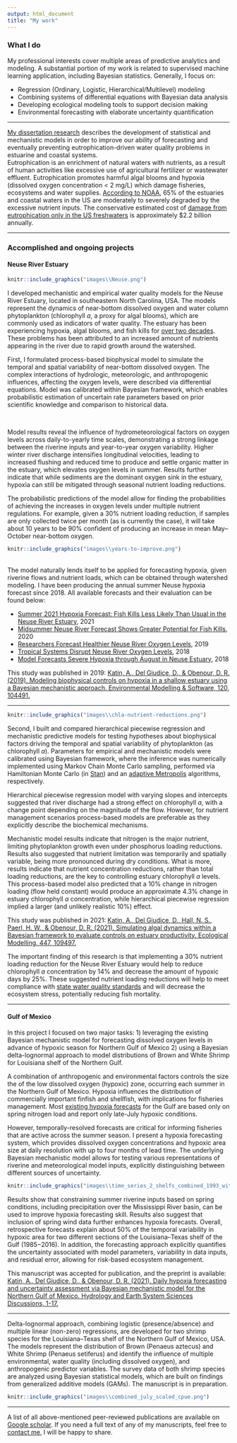 ```yaml
---
output: html_document
title: "My work"
---
```

<style>
p.caption {
  font-size: 0.8em;
}
</style>

### What I do
My professional interests cover multiple areas of predictive analytics and modeling. A substantial portion of my work is related to supervised machine learning application, including Bayesian statistics. Generally, I focus on: 
</br> 

* Regression (Ordinary, Logistic, Hierarchical/Multilevel) modeling
* Combining systems of differential equations with Bayesian data analysis 
* Developing ecological modeling tools to support decision making
* Environmental forecasting with elaborate uncertainty quantification

---

[My dissertation research](https://repository.lib.ncsu.edu/bitstream/handle/1840.20/38491/etd.pdf?sequence=1&isAllowed=y) describes the development of statistical and mechanistic models in order to improve our ability of forecasting and eventually preventing eutrophication-driven water quality problems in estuarine and coastal systems. 
</br>
Eutrophication is an enrichment of natural waters with nutrients, as a result of human activities like excessive use of agricultural fertilizer or wastewater effluent. Eutrophication promotes harmful algal blooms and hypoxia (dissolved oxygen concentration < 2 mg/L) which damage fisheries, ecosystems and water supplies.
[According to NOAA](https://oceanservice.noaa.gov/facts/eutrophication.html), 65% of the estuaries and coastal waters in the US are moderately to severely degraded by the excessive nutrient inputs. The conservative estimated cost of [damage from eutrophication only in the US freshwaters](https://pubs.acs.org/doi/10.1021/es801217q) is approximately $2.2 billion annually.

---

### Accomplished and ongoing projects
#### Neuse River Estuary 

<div class = "row">
<div class = "col-sm-5 col-xs-5 col-md-5">
```r
knitr::include_graphics("images\\Neuse.png")
```
</div>


<div class = "col-sm-7 col-xs-7 col-md-7">
I developed mechanistic and empirical water quality models for the Neuse River Estuary, located in southeastern North Carolina, USA. The models represent the dynamics of near-bottom dissolved oxygen and water column phytoplankton (chlorophyll *a*, a proxy for algal blooms), which are commonly used as indicators of water quality. The estuary has been experiencing hypoxia, algal blooms, and fish kills for [over two decades](https://ncseagrant.ncsu.edu/currents/2016/10/forecasting-hypoxia-algal-blooms-for-the-neuse-river-estuary/). These problems has been attributed to an increased amount of nutrients appearing in the river due to rapid growth around the watershed.   

First, I formulated process-based biophysical model to simulate the temporal and spatial variability of near-bottom dissolved oxygen. The complex interactions of hydrologic, meteorologic, and anthropogenic influences, affecting the oxygen levels, were described via differential equations. Model was calibrated within Bayesian framework, which enables probabilistic estimation of uncertain rate parameters based on prior scientific knowledge and comparison to historical data. 
</div>
</div>
</br>
<div class = "row">
<div class = "col-sm-7 col-xs-7 col-md-7">
Model results reveal the influence of hydrometeorological factors on oxygen levels across daily-to-yearly time scales, demonstrating a strong linkage between the riverine inputs and year-to-year oxygen variability. Higher winter river discharge intensifies longitudinal velocities, leading to increased flushing and reduced time to produce and settle organic matter in the estuary, which elevates oxygen levels in summer. Results further indicate that while sediments are the dominant oxygen sink in the estuary, hypoxia can still be mitigated through seasonal nutrient loading reductions.  

The probabilistic predictions of the model allow for finding the probabilities of achieving the increases in oxygen levels under multiple nutrient regulations. For example, given a 30% nutrient loading reduction, if samples are only collected twice per month (as is currently the case), it will take about 10 years to be 90% confident of producing an increase in mean May–October near-bottom oxygen.    

</div>
<div class = "col-sm-5 col-xs-5 col-md-5">
```r
knitr::include_graphics("images\\years-to-improve.png")
```
</div>
</div>
</br>
The model naturally lends itself to be applied for forecasting hypoxia, given riverine flows and nutrient loads, which can be obtained through watershed modeling. I have been producing the annual summer Neuse hypoxia forecast since 2018. All available forecasts and their evaluation can be found below:
</br>

- [Summer 2021 Hypoxia Forecast: Fish Kills Less Likely Than Usual in the Neuse River Estuary](https://ncseagrant.ncsu.edu/currents/2021/06/summer-2021-hypoxia-forecast-fish-kills-less-likely-than-usual-in-the-neuse-river-estuary/), 2021</br>
- [Midsummer Neuse River Forecast Shows Greater Potential for Fish Kills](https://ncseagrant.ncsu.edu/currents/2020/06/midsummer-neuse-river-forecast-shows-greater-potential-for-fish-kills/), 2020</br>
- [Researchers Forecast Healthier Neuse River Oxygen Levels](https://ncseagrant.ncsu.edu/news/2019/06/researchers-forecast-healthier-neuse-river-oxygen-levels/), 2019</br>
- [Tropical Systems Disrupt Neuse River Oxygen Levels](https://ncseagrant.ncsu.edu/currents/2019/01/tropical-systems-disrupt-neuse-river-oxygen-levels/), 2018</br>
- [Model Forecasts Severe Hypoxia through August in Neuse Estuary](https://ncseagrant.ncsu.edu/news/2018/07/model-forecasts-severe-hypoxia-through-august-in-neuse-estuary/), 2018</br>

This study was published in 2019: [Katin, A., Del Giudice, D., & Obenour, D. R. (2019). Modeling biophysical controls on hypoxia in a shallow estuary using a Bayesian mechanistic approach. Environmental Modelling & Software, 120, 104491.](https://doi.org/10.1016/j.envsoft.2019.07.016) 

---

<div class = "row">
<div class = "col-sm-5 col-xs-5 col-md-5">
```r
knitr::include_graphics("images\\chla-nutrient-reductions.png")
```

</div>
<div class = "col-sm-7 col-xs-7 col-md-7">
Second, I built and compared hierarchical piecewise regression and mechanistic predictive models for testing hypotheses about biophysical factors driving the temporal and spatial variability of phytoplankton (as chlorophyll *a*). Parameters for empirical and mechanistic models were calibrated using Bayesian framework, where the inference was numerically implemented using Markov Chain Monte Carlo sampling, performed via Hamiltonian Monte Carlo (in [Stan](https://mc-stan.org/)) and an [adaptive Metropolis](https://www.jstor.org/stable/3318737?seq=1#metadata_info_tab_contents) algorithms, respectively. 

Hierarchical piecewise regression model with varying slopes and intercepts suggested that river discharge had a strong effect on chlorophyll *a*, with a change point depending on the magnitude of the flow. However, for nutrient management scenarios process-based models are preferable as they explicitly describe the biochemical mechanisms. 

Mechanistic model results indicate that nitrogen is the major nutrient, limiting phytoplankton growth even under phosphorus loading reductions. Results also suggested that nutrient limitation was temporarily and spatially variable, being more pronounced during dry conditions. What is more, results indicate that nutrient concentration reductions, rather than total loading reductions, are the key to controlling estuary chlorophyll *a* levels. This process-based model also predicted that a 10% change in nitrogen loading (flow held constant) would produce an approximate 4.3% change in estuary chlorophyll *a* concentration, while hierarchical piecewise regression implied a larger (and unlikely realistic 10%) effect.

This study was published in 2021: [Katin, A., Del Giudice, D., Hall, N. S., Paerl, H. W., & Obenour, D. R. (2021). Simulating algal dynamics within a Bayesian framework to evaluate controls on estuary productivity. Ecological Modelling, 447, 109497.](https://doi.org/10.1016/j.ecolmodel.2021.109497)
</div>
</div>

The important finding of this research is that implementing a 30% nutrient loading reduction for the Neuse River Estuary would help to reduce chlorophyll *a* concentration by 14% and decrease the amount of hypoxic days by 25%. These suggested nutrient loading reductions will help to meet compliance with [state water quality standards](https://deq.nc.gov/about/divisions/water-resources/water-planning/nonpoint-source-planning/neuse-nutrient-strategy#general-resources) and will decrease the ecosystem stress, potentially reducing fish mortality.

---

#### Gulf of Mexico 

In this project I focused on two major tasks: 1) leveraging the existing Bayesian mechanistic model for forecasting dissolved oxygen levels in advance of hypoxic season for Northern Gulf of Mexico 2) using a Bayesian delta-lognormal approach to model distributions of Brown and White Shrimp for Louisiana shelf of the Northern Gulf.  

A combination of anthropogenic and environmental factors controls the size the of the low dissolved oxygen (hypoxic) zone, occurring each summer in the Northern Gulf of Mexico. Hypoxia influences the distribution of commercially important finfish and shellfish, with implications for fisheries management. Most [existing hypoxia forecasts](https://doi.org/10.1073/pnas.1705293114) for the Gulf are based only on spring nitrogen load and report only late-July hypoxic conditions. 

However, temporally-resolved forecasts are critical for informing fisheries that are active across the summer season. I present a hypoxia forecasting system, which provides dissolved oxygen concentrations and hypoxic area size at daily resolution with up to four months of lead time. The underlying Bayesian mechanistic model allows for testing various representations of riverine and meteorological model inputs, explicitly distinguishing between different sources of uncertainty. 

```r
knitr::include_graphics("images\\time_series_2_shelfs_combined_1993_with_legend.png")
```

Results show that constraining summer riverine inputs based on spring conditions, including precipitation over the Mississippi River basin, can be used to improve hypoxia forecasting skill. Results also suggest that inclusion of spring wind data further enhances hypoxia forecasts. Overall, retrospective forecasts explain about 50% of the temporal variability in hypoxic area for two different sections of the Louisiana–Texas shelf of the Gulf (1985−2016). In addition, the forecasting approach explicitly quantifies the uncertainty associated with model parameters, variability in data inputs, and residual error, allowing for risk-based ecosystem management.

This manuscript was accepted for publication, and the preprint is available: [Katin, A., Del Giudice, D., & Obenour, D. R. (2021). Daily hypoxia forecasting and uncertainty assessment via Bayesian mechanistic model for the Northern Gulf of Mexico. Hydrology and Earth System Sciences Discussions, 1-17.](https://hess.copernicus.org/preprints/hess-2021-207/hess-2021-207.pdf)  

---

Delta-lognormal approach, combining logistic (presence/absence) and multiple linear (non-zero) regressions, are developed for two shrimp species for the Louisiana–Texas shelf of the Northern Gulf of Mexico, USA. The models represent the distribution of Brown (Penaeus aztecus) and White Shrimp (Penaeus setiferus) and identify the influence of multiple environmental, water quality (including dissolved oxygen), and anthropogenic predictor variables. The survey data of both shrimp species are analyzed using Bayesian statistical models, which are built on findings from generalized additive models (GAMs). The manuscript is in preparation. 

```r
knitr::include_graphics("images\\combined_july_scaled_cpue.png")
```

---

A list of all above-mentioned peer-reviewed publications are available on [Google scholar](https://scholar.google.com/citations?user=kVUvwyEAAAAJ&hl=en). If you need a full text of any of my manuscripts, feel free to [contact me](contact.html), I will be happy to share.  